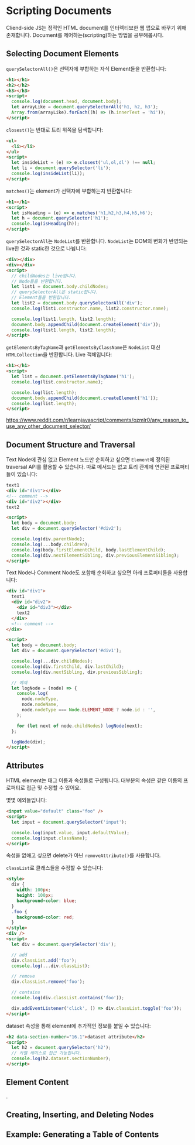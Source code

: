 # Scripting Documents

Cliend-side JS는 정적인 HTML document를 인터렉티브한 웹 앱으로 바꾸기 위해
존재합니다. Document를 제어하는(scripting)하는 방법을 공부해봅시다.

## Selecting Document Elements

`querySelectorAll()`은 선택자에 부합하는 자식 Element들을 반환합니다:

```html
<h1></h1>
<h2></h2>
<h3></h3>
<script>
  console.log(document.head, document.body);
  let arrayLike = document.querySelectorAll('h1, h2, h3');
  Array.from(arrayLike).forEach((h) => (h.innerText = 'hi'));
</script>
```

`closest()`는 반대로 트리 위쪽을 탐색합니다:

```html
<ul>
  <li></li>
</ul>
<script>
  let insideList = (e) => e.closest('ul,ol,dl') !== null;
  let li = document.querySelector('li');
  console.log(insideList(li));
</script>
```

`matches()`는 element가 선택자에 부합하는지 반환합니다:

```html
<h1></h1>
<script>
  let isHeading = (e) => e.matches('h1,h2,h3,h4,h5,h6');
  let h = document.querySelector('h1');
  console.log(isHeading(h));
</script>
```

`querySelectorAll`는 `NodeList`를 반환합니다. `NodeList`는 DOM의 변화가 반영되는
live한 것과 static한 것으로 나뉩니다:

```html
<div></div>
<div></div>
<script>
  // childNodes는 live입니다.
  // Node들을 반환합니다.
  let list1 = document.body.childNodes;
  // querySelectorAll은 static합니다.
  // Element들을 반환합니다.
  let list2 = document.body.querySelectorAll('div');
  console.log(list1.constructor.name, list2.constructor.name);

  console.log(list1.length, list2.length);
  document.body.appendChild(document.createElement('div'));
  console.log(list1.length, list2.length);
</script>
```

`getElementsByTagName`과 `getElementsByClassName`은 `NodeList` 대신
`HTMLCollection`을 반환합니다. Live 객체입니다:

```html
<h1></h1>
<script>
  let list = document.getElementsByTagName('h1');
  console.log(list.constructor.name);

  console.log(list.length);
  document.body.appendChild(document.createElement('h1'));
  console.log(list.length);
</script>
```

https://www.reddit.com/r/learnjavascript/comments/ozmlr0/any_reason_to_use_any_other_document_selector/

## Document Structure and Traversal

Text Node에 관심 없고 Element 노드만 순회하고 싶으면 `Element`에 정의된
traversal API를 활용할 수 있습니다. 따로 메서드는 없고 트리 관계에 연관된
프로퍼티들이 있습니다:

```html
text1
<div id="div1"></div>
<!-- comment -->
<div id="div2"></div>
text2

<script>
  let body = document.body;
  let div = document.querySelector('#div2');

  console.log(div.parentNode);
  console.log(...body.children);
  console.log(body.firstElementChild, body.lastElementChild);
  console.log(div.nextElementSibling, div.previousElementSibling);
</script>
```

Text Node나 Comment Node도 포함해 순회하고 싶으면 아래 프로퍼티들을 사용합니다:

```html
<div id="div1">
  text1
  <div id="div2">
    <div id="div3"></div>
    text2
  </div>
  <!-- comment -->
</div>

<script>
  let body = document.body;
  let div = document.querySelector('#div1');

  console.log(...div.childNodes);
  console.log(div.firstChild, div.lastChild);
  console.log(div.nextSibling, div.previousSibling);

  // 예제
  let logNode = (node) => {
    console.log(
      node.nodeType,
      node.nodeName,
      node.nodeType === Node.ELEMENT_NODE ? node.id : '',
    );

    for (let next of node.childNodes) logNode(next);
  };

  logNode(div);
</script>
```

## Attributes

HTML element는 태그 이름과 속성들로 구성됩니다. 대부분의 속성은 같은 이름의
프로퍼티로 접근 및 수정할 수 있어요.

몇몇 예외들입니다:

```html
<input value="default" class="foo" />
<script>
  let input = document.querySelector('input');

  console.log(input.value, input.defaultValue);
  console.log(input.className);
</script>
```

속성을 없애고 싶으면 delete가 아닌 `removeAttribute()`를 사용합니다.

`classList`로 클래스들을 수정할 수 있습니다:

```html
<style>
  div {
    width: 100px;
    height: 100px;
    background-color: blue;
  }
  .foo {
    background-color: red;
  }
</style>
<div />
<script>
  let div = document.querySelector('div');

  // add
  div.classList.add('foo');
  console.log(...div.classList);

  // remove
  div.classList.remove('foo');

  // contains
  console.log(div.classList.contains('foo'));

  div.addEventListener('click', () => div.classList.toggle('foo'));
</script>
```

dataset 속성을 통해 element에 추가적인 정보를 붙일 수 있습니다:

```html
<h2 data-section-number="16.1">dataset attribute</h2>
<script>
  let h2 = document.querySelector('h2');
  // 카멜 케이스로 접근 가능합니다.
  console.log(h2.dataset.sectionNumber);
</script>
```

## Element Content

.

## Creating, Inserting, and Deleting Nodes

## Example: Generating a Table of Contents

